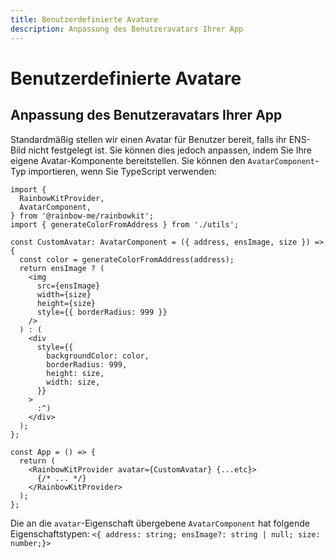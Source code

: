 ```yaml
---
title: Benutzerdefinierte Avatare
description: Anpassung des Benutzeravatars Ihrer App
---
```


# Benutzerdefinierte Avatare

## Anpassung des Benutzeravatars Ihrer App

Standardmäßig stellen wir einen Avatar für Benutzer bereit, falls ihr ENS-Bild nicht festgelegt ist. Sie können dies jedoch anpassen, indem Sie Ihre eigene Avatar-Komponente bereitstellen. Sie können den `AvatarComponent`-Typ importieren, wenn Sie TypeScript verwenden:

```tsx
import {
  RainbowKitProvider,
  AvatarComponent,
} from '@rainbow-me/rainbowkit';
import { generateColorFromAddress } from './utils';

const CustomAvatar: AvatarComponent = ({ address, ensImage, size }) => {
  const color = generateColorFromAddress(address);
  return ensImage ? (
    <img
      src={ensImage}
      width={size}
      height={size}
      style={{ borderRadius: 999 }}
    />
  ) : (
    <div
      style={{
        backgroundColor: color,
        borderRadius: 999,
        height: size,
        width: size,
      }}
    >
      :^)
    </div>
  );
};

const App = () => {
  return (
    <RainbowKitProvider avatar={CustomAvatar} {...etc}>
      {/* ... */}
    </RainbowKitProvider>
  );
};
```

Die an die `avatar`-Eigenschaft übergebene `AvatarComponent` hat folgende Eigenschaftstypen: `<{ address: string; ensImage?: string | null; size: number;}>`
